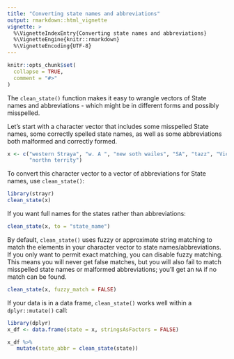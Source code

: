 ```yaml
---
title: "Converting state names and abbreviations"
output: rmarkdown::html_vignette
vignette: >
  %\VignetteIndexEntry{Converting state names and abbreviations}
  %\VignetteEngine{knitr::rmarkdown}
  %\VignetteEncoding{UTF-8}
---
```


```r
knitr::opts_chunk$set(
  collapse = TRUE,
  comment = "#>"
)
```

The `clean_state()` function makes it easy to wrangle vectors of State
names and abbreviations - which might be in different forms and possibly
misspelled.

Let's start with a character vector that includes some misspelled State
names, some correctly spelled state names, as well as some abbreviations
both malformed and correctly formed.

```r
x <- c("western Straya", "w. A ", "new soth wailes", "SA", "tazz", "Victoria",
       "northn territy")
```

To convert this character vector to a vector of abbreviations for State
names, use `clean_state()`:

```r
library(strayr)
clean_state(x)
```

If you want full names for the states rather than abbreviations:

```r
clean_state(x, to = "state_name")
```

By default, `clean_state()` uses fuzzy or approximate string matching to
match the elements in your character vector to state
names/abbreviations. If you only want to permit exact matching, you can
disable fuzzy matching. This means you will never get false matches, but
you will also fail to match misspelled state names or malformed
abbreviations; you'll get an `NA` if no match can be found.

```r
clean_state(x, fuzzy_match = FALSE)
```

If your data is in a data frame, `clean_state()` works well within a
`dplyr::mutate()` call:

```r
library(dplyr)
x_df <- data.frame(state = x, stringsAsFactors = FALSE)

x_df %>% 
   mutate(state_abbr = clean_state(state))
```

